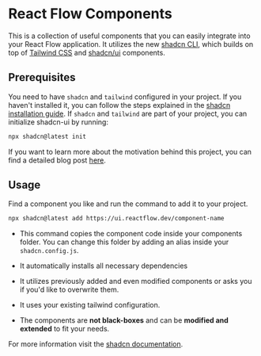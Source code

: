 
<BetaCallout />

# React Flow Components

This is a collection of useful components that you can easily integrate into your React Flow application. It utilizes the new [shadcn CLI](https://ui.shadcn.com/docs/cli), which builds on top of [Tailwind CSS](https://tailwindcss.com/) and [shadcn/ui](https://ui.shadcn.com/) components.

## Prerequisites

You need to have `shadcn` and `tailwind` configured in your project. If you haven't installed it, you can follow the steps explained in the [shadcn installation guide](https://ui.shadcn.com/docs/installation). If `shadcn` and `tailwind` are part of your project, you can initialize shadcn-ui by running:

```bash copy npm2yarn
npx shadcn@latest init
```

If you want to learn more about the motivation behind this project, you can find a detailed blog post [here](https://xyflow.com/blog/react-flow-components).

## Usage

Find a component you like and run the command to add it to your project.

```bash copy npm2yarn
npx shadcn@latest add https://ui.reactflow.dev/component-name
```

- This command copies the component code inside your components folder. You can change this folder by adding an alias inside your `shadcn.config.js`.

- It automatically installs all necessary dependencies

- It utilizes previously added and even modified components or asks you if you'd like to overwrite them.

- It uses your existing tailwind configuration.

- The components are **not black-boxes** and can be **modified and extended** to fit your needs.

For more information visit the [shadcn documentation](https://ui.shadcn.com/docs).
